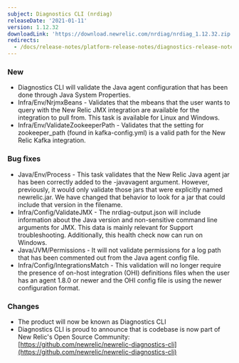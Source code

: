 ```yaml
---
subject: Diagnostics CLI (nrdiag)
releaseDate: '2021-01-11'
version: 1.12.32
downloadLink: 'https://download.newrelic.com/nrdiag/nrdiag_1.12.32.zip'
redirects:
  - /docs/release-notes/platform-release-notes/diagnostics-release-notes/diagnostics-cli-11232
---
```


### New

* Diagnostics CLI will validate the Java agent configuration that has been done through Java System Properties.
* Infra/Env/NrjmxBeans - Validates that the mbeans that the user wants to query with the New Relic JMX integration are available for the integration to pull from. This task is available for Linux and Windows.
* Infra/Env/ValidateZookeeperPath - Validates that the setting for zookeeper_path (found in kafka-config.yml) is a valid path for the New Relic Kafka integration.

### Bug fixes

* Java/Env/Process - This task validates that the New Relic Java agent jar has been correctly added to the -javavagent argument. However, previously, it would only validate those jars that were explicitly named newrelic.jar. We have changed that behavior to look for a jar that could include that version in the filename.
* Infra/Config/ValidateJMX - The nrdiag-output.json will include information about the Java version and non-sensitive command line arguments for JMX. This data is mainly relevant for Support troubleshooting. Additionally, this health check now can run on Windows.
* Java/JVM/Permissions - It will not validate permissions for a log path that has been commented out from the Java agent config file.
* Infra/Config/IntegrationsMatch - This validation will no longer require the presence of on-host integration (OHI) definitions files when the user has an <InlinePopover type="infrastructure" /> agent 1.8.0 or newer and the OHI config file is using the newer configuration format.

### Changes

* The product will now be known as Diagnostics CLI
* Diagnostics CLI is proud to announce that is codebase is now part of New Relic's Open Source Community: [https://github.com/newrelic/newrelic-diagnostics-cli](https://github.com/newrelic/newrelic-diagnostics-cli)

